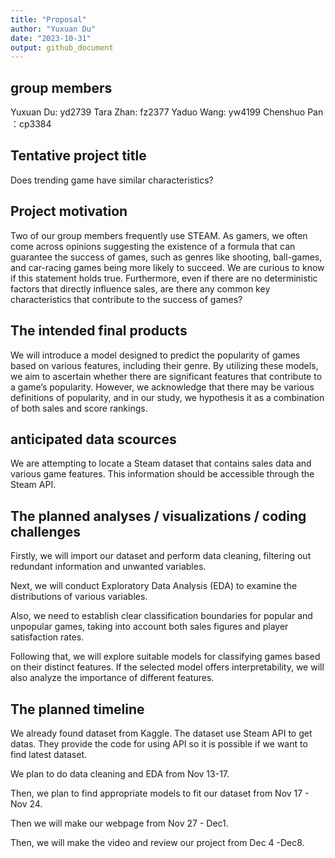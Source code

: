 ```yaml
---
title: "Proposal"
author: "Yuxuan Du"
date: "2023-10-31"
output: github_document
---
```


## group members
Yuxuan Du: yd2739
Tara Zhan: fz2377
Yaduo Wang: yw4199
Chenshuo Pan ：cp3384

## Tentative project title

Does trending game have similar characteristics? 

## Project motivation

Two of our group members frequently use STEAM. As gamers, we often come across opinions suggesting the existence of a formula that can guarantee the success of games, such as genres like shooting, ball-games, and car-racing games being more likely to succeed. We are curious to know if this statement holds true. Furthermore, even if there are no deterministic factors that directly influence sales, are there any common key characteristics that contribute to the success of games?

## The intended final products

We will introduce a model designed to predict the popularity of games based on various features, including their genre. By utilizing these models, we aim to ascertain whether there are significant features that contribute to a game's popularity. However, we acknowledge that there may be various definitions of popularity, and in our study, we hypothesis it as a combination of both sales and score rankings.

## anticipated data scources

We are attempting to locate a Steam dataset that contains sales data and various game features. This information should be accessible through the Steam API. 

## The planned analyses / visualizations / coding challenges

Firstly, we will import our dataset and perform data cleaning, filtering out redundant information and unwanted variables.

Next, we will conduct Exploratory Data Analysis (EDA) to examine the distributions of various variables. 

Also, we need to establish clear classification boundaries for popular and unpopular games, taking into account both sales figures and player satisfaction rates.

Following that, we will explore suitable models for classifying games based on their distinct features. If the selected model offers interpretability, we will also analyze the importance of different features.

## The planned timeline

We already found dataset from Kaggle. The dataset use Steam API to get datas. They provide the code for using API so it is possible if we want to find latest dataset. 

We plan to do data cleaning and EDA from Nov 13-17. 

Then, we plan to find appropriate models to fit our dataset from Nov 17 - Nov 24.

Then we will make our webpage from Nov 27 - Dec1. 

Then, we will make the video and review our project from Dec 4 -Dec8.